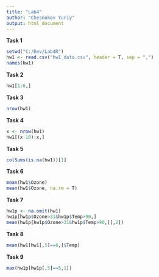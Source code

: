 ```yaml
---
title: "Lab4"
author: "Chesnokov Yuriy"
output: html_document
---
```



**Task 1**


```r
setwd("C:/Dev/Lab4R")
hw1 <- read.csv("hw1_data.csv", header = T, sep = ",")
names(hw1)
```


**Task 2**


```r
hw1[1:6,]
```


**Task 3**


```r
nrow(hw1)
```


**Task 4**


```r
x <- nrow(hw1)
hw1[(x-10):x,]
```


**Task 5**


```r
colSums(is.na(hw1))[1]
```


**Task 6**


```r
mean(hw1$Ozone)
mean(hw1$Ozone, na.rm = T)
```


**Task 7**


```r
hw1p <- na.omit(hw1)
hw1p[hw1p$Ozone>31&hw1p$Temp>90,]
mean(hw1p[hw1p$Ozone>31&hw1p$Temp>90,][,2])
```


**Task 8**


```r
mean(hw1[hw1[,5]==6,]$Temp)
```


**Task 9**


```r
max(hw1p[hw1p[,5]==5,1])
```